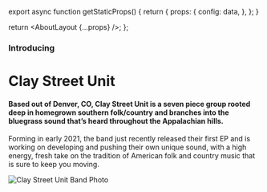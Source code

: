 
export async function getStaticProps() {
  return {
    props: {
      config: data,
    },
  };
}

  return <AboutLayout {...props} />;
};

### Introducing

# Clay Street Unit

#### Based out of Denver, CO, Clay Street Unit is a seven piece group rooted deep in homegrown southern folk/country and branches into the bluegrass sound that’s heard throughout the Appalachian hills.

Forming in early 2021, the band just recently released their first EP and is working on developing and pushing their own unique sound, with a high energy, fresh take on the tradition of American folk and country music that is sure to keep you moving.

![Clay Street Unit Band Photo](/band-photo.jpeg)
